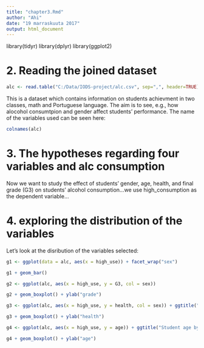 ```yaml
---
title: "chapter3.Rmd"
author: "Ahi"
date: "19 marraskuuta 2017"
output: html_document
---
```


library(tidyr)
library(dplyr)
library(ggplot2)

# 2. Reading the joined dataset

```r
alc <- read.table("C:/Data/IODS-project/alc.csv", sep=",", header=TRUE)
```

This is a dataset which contains information on students achievment in two classes, math and Portuguese language. The aim is to see, e.g., how alocohol consumtpion and gender affect students' performance. The name of the variables used can be seen here:

```r
colnames(alc)
```

# 3. The hypotheses regarding four variables and alc consumption

Now we want to study the effect of students' gender, age, health, and final grade (G3) on students' alcohol consumption...we use high_consumption as the dependent variable...

# 4. exploring the distribution of the variables 
Let's look at the disribution of the variables selected:

```r
g1 <- ggplot(data = alc, aes(x = high_use)) + facet_wrap("sex")

g1 + geom_bar()

g2 <- ggplot(alc, aes(x = high_use, y = G3, col = sex))

g2 + geom_boxplot() + ylab("grade")

g3 <- ggplot(alc, aes(x = high_use, y = health, col = sex)) + ggtitle("Student health by alcohol consumption and sex")

g3 + geom_boxplot() + ylab("health")

g4 <- ggplot(alc, aes(x = high_use, y = age)) + ggtitle("Student age by alcohol consumption")

g4 + geom_boxplot() + ylab("age")
```

